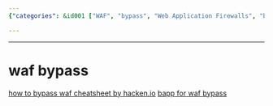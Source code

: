 ```yaml
---
{"categories": &id001 ["WAF", "bypass", "Web Application Firewalls", "bapp", "hacken.io", "PortSwigger Store", "guide"], "category": "Web Application Security", "date": "2022-12-02 15:57:21", "description": "Learn how to bypass Web Application Firewalls (WAFs) with the help of a guide available at hacken.io/discover and a tool called bapp for WAF bypass. The bapp tool is also available in the PortSwigger store.", "tags": *id001, "title": "Bypassing Web Application Firewalls with bapp: A Comprehensive Guide"}

---
```


------
# waf bypass
[how to bypass waf cheatsheet by hacken.io](https://hacken.io/discover/how-to-bypass-waf-hackenproof-cheat-sheet/)
[bapp for waf bypass](https://portswigger.net/bappstore/ae2611da3bbc4687953a1f4ba6a4e04c)
